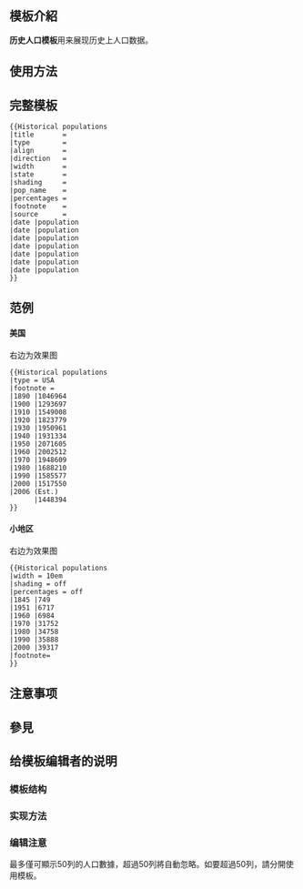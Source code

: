 {{Documentation subpage}}
{{lua|Module:Historical populations}}
<!-- 在本行下編輯模板說明 -->
== 模板介紹 ==
'''历史人口模板'''用来展现历史上人口数据。
== 使用方法 ==

== 完整模板==
<pre>
{{Historical populations
|title       = 
|type        = 
|align       = 
|direction   =
|width       = 
|state       = 
|shading     = 
|pop_name    =
|percentages = 
|footnote    = 
|source      = 
|date |population
|date |population
|date |population
|date |population
|date |population
|date |population
|date |population
}}
</pre>

==范例==
==== 美国 ====
{{Historical populations
|type = USA
|footnote = 来源: {{cite web|url=http://factfinder.census.gov|publisher=[[美国人口调查局]]|title=American FactFinder}}
|1890 |1046964
|1900 |1293697
|1910 |1549008
|1920 |1823779
|1930 |1950961
|1940 |1931334
|1950 |2071605
|1960 |2002512
|1970 |1948609
|1980 |1688210
|1990 |1585577
|2000 |1517550
|2006 (Est.)
      |1448394
}}
右边为效果图

<pre style="width: 40em;">{{Historical populations
|type = USA
|footnote = 
|1890 |1046964
|1900 |1293697
|1910 |1549008
|1920 |1823779
|1930 |1950961
|1940 |1931334
|1950 |2071605
|1960 |2002512
|1970 |1948609
|1980 |1688210
|1990 |1585577
|2000 |1517550
|2006 (Est.)
      |1448394
}}</pre>
{{clear}}

==== 小地区 ====
{{Historical populations
|width = 10em
|shading = off
|percentages = off
|1845|749
|1951|6717
|1960|6984
|1970|31752
|1980|34758
|1990|35888
|2000|39317
|footnote=
}}右边为效果图

<pre style="width: 40em;">{{Historical populations
|width = 10em
|shading = off
|percentages = off
|1845 |749
|1951 |6717
|1960 |6984
|1970 |31752
|1980 |34758
|1990 |35888
|2000 |39317
|footnote=
}}</pre>
== 注意事项 ==

== 參見 ==

== 给模板编辑者的说明 ==
=== 模板结构 ===
=== 实现方法 ===
=== 编辑注意 ===
最多僅可顯示50列的人口數據，超過50列將自動忽略。如要超過50列，請分開使用模板。

<includeonly>
<!-- CATEGORIES AND INTERWIKIS HERE, THANKS -->
[[Category:历史模板|{{PAGENAME}}]]
</includeonly>